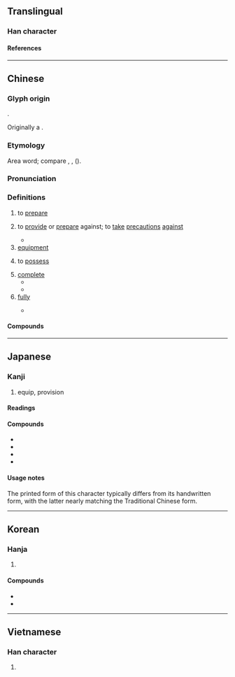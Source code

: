 {{also|备|僃}}
{{character info}}
{{character info|0x2F809}}
==Translingual==
{{CJKV-forms|備|备|備|備}}

===Han character===
{{Han char|rn=9|rad=人|as=10|sn=12|four=24227|canj=OTHB|ids=⿰亻𤰇 <small>(GT)</small>,⿰亻⿱卄⿸厂用 <small>(JK)</small>}}

====References====
{{Han ref|kx=0113.210|dkj=00967|dj=0241.110|hdz=10200.080|uh=5099}}
{{Han ref|uh=2F809}}

----

==Chinese==
{{zh-forms|s=备|alt=俻,僃,𠈍-ancient}}

===Glyph origin===
{{Han etym}}
{{Han compound|亻|𤰈|ls=psc|c1=s|c2=p}}.

Originally a {{Han compound|亻|箙|ls=psc|c1=s|c2=p|nocap=y}}.

===Etymology===
Area word; compare {{cog|my|ပြင်||to get ready; to prepare}}, {{cog|kac|hpra|tr=pʰraʔ³¹|t=to complete}}, {{cog|mnw|ပြေၚ်||to prepare; to arrange for}} ({{zh-ref|Schuessler, 2007}}).

===Pronunciation===
{{zh-pron
|m=bèi
|c=bei6
|j=bei3
|h=pfs=pi
|md=bê
|mn=ml,jj,tw:pī
|mn-t=bi6
|w=3be
|mc=y
|oc=y
|cat=v,a
}}

===Definitions===
{{zh-hanzi}}

# to [[prepare]]
#: {{zh-x|備而不用|to have something ready just in case; to keep something for possible future use}}
# to [[provide]] or [[prepare]] against; to [[take]] [[precaution]]s [[against]]
#: {{zh-x|攻其不備|to attack when the enemy is unprepared}}
#: {{zh-co|以 備 不時之需|for unexpected future use}}
#* {{zh-x|將 兵 北屯 ^下曲陽，備 ^匈奴。||ref=Houhanshu}}
# [[equipment]]
#: {{zh-x|軍備|armament; arms}}
# to [[possess]]
#: {{zh-x|才德兼備|to possess both ability and integrity}}
# [[complete]]
#* {{zh-x|居 惡{wū} 在。仁 是 也。路 惡{wū} 在。義 是 也。居-仁 由-義、大人 之 事-備 矣。|Wherever you dwell, make it Humane; whatever course you travel, make it Just. Abiding in humaneness and acting through fairness—this is how the great man '''completes''' his work|ref=Mengzi}}
#* {{zh-x|周-公 謂 ^魯-公 曰：「君子 不 施{chí} 其 親，不 使 大臣 怨 乎 不 以。故舊，無 大-故，則 不 棄 也。無 求 備 於 一人。」|The {{w|Duke of Zhou}} said to {{w|Bo Qin|Duke of Lu}}: "The gentleman does not neglect his kinsmen, does not make the great ministers grudge over being not used, and certainly does not reject old friends without great causes. Neither does he not seek '''perfection''' in one man."|ref=Lunyu}}
# [[fully]]
#: {{zh-co|備 受 關注|to attract a lot of attention}}
#* {{zh-x|乃 命 冢宰，農事 備 收。|Orders are also given to the chief minister, after the fruits of husbandry have all been gathered in, […]|ref=Liji}}

====Compounds====
{{zh-der|不備|乘人不備|乘其不備|俱備|備件|備份|備位|備取|備受好評|備受威脅|備受矚目|備受禮遇|備品|備嘗憂患|備嘗艱苦|備嘗辛苦|備妥|備安庫|備家|備役|備忘錄|備悉|備戰|備料|備查|備案|備注|備用|備用品|備用車胎|備禦|備細|備考|備而不用|備耕|備胎|備荒|備補|備言|備註|備詢|備身府|備辦|備陳|備馬|儲備|儲備幹部|儲備銀行|內備|兵備|具備|兼備|冷氣設備|出其不備|劉備|劉備失箸|吉備真備|周備|周邊設備|國際準備|圓備|報備|夜視設備|守備|守備率|完備|常備不懈|常備兵|常備兵役|常備軍|後備|後備軍人|德容兼備|德才兼備|必備|戒備|戰備|戰備跑道|才德兼備|排備|推崇備至|掩其不備|掩其無備|揚揚無備|攻其不備|攻其無備|整備|文修武備|文武兼備|有備無患|有備而來|材能兼備|核備|機器設備|武備|毫不為備|求備|求全責備|消防設備|準備|準備金|火備|無一不備|百廢備舉|空調設備|籌備|置備|美備|聊備一格|聊復備數|自備|衛浴設備|衛生設備|裝備|製備|設備|該備|謀勇兼備|警備|警備區|警備森嚴|豫備|責備|貯備|購備|趁人不備|軍備|辦備|配備|醇備|野戰裝備|鑒核備查|關懷備至|防備|防火設備|隄備|電化設備|電氣設備|預備|預備役|預備金|養兒備老|齊備|全備}}

----

==Japanese==

===Kanji===
{{ja-kanji|grade=5|rs=人10}}

# equip, provision

====Readings====
{{ja-readings
|goon=び
|kanon=ひ
|kun=そな-える, そな-わる, つぶさ-に
|nanori=そなう, たる, とも, なが, なり, のぶ, まさ, みつ, みな, よ, よし, より
}}

====Compounds====
* {{ja-r|備%蓄|び%ちく|gloss=emergency stores}}
* {{ja-r|備%品|び%ひん|gloss=fixtures}}
* {{ja-r|準%備|じゅん%び|gloss=preparation}}
* {{ja-r|装%備|そう%び|gloss=equipment}}

====Usage notes====
The printed form of this character typically differs from its handwritten form, with the latter nearly matching the Traditional Chinese form.

----

==Korean==

===Hanja===
{{ko-hanja|갖추다|갖출|비}}

# {{hanja form of|비|[[equip]], [[provision]]}}

====Compounds====
* {{ko-l|준비|[[preparation]]|準備}}
* {{ko-l|비축|[[reserve]]|備蓄}}

----

==Vietnamese==

===Han character===
{{vi-readings|reading=[[bị]], [[bẹ]], [[bợ]], [[vựa]]|rs=人10}}

# {{rfdef|vi|sort=人10}}